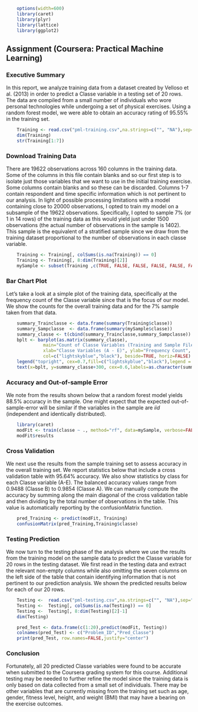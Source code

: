 ```r
    options(width=600)
    library(caret)
    library(plyr)
    library(lattice)
    library(ggplot2)
```

## Assignment (Coursera: Practical Machine Learning)

### Executive Summary
In this report, we analyze training data from a dataset created by Velloso et al. (2013) in order to predict a Classe variable in a testing set of 20 rows. The data are compiled from a small number of individuals who wore personal technologies while undergoing a set of physical exercises. Using a random forest model, we were able to obtain an accuracy rating of 95.55% in the training set.

```r
    Training <- read.csv("pml-training.csv",na.strings=c("", "NA"),sep=",",header=TRUE)
    dim(Training)
    str(Training[1:7])
```

### Download Training Data
There are 19622 observations across 160 columns in the training data. Some of the columns in this file contain blanks and so our first step is to isolate just those variables that we want to use in the initial training exercise. Some columns contain blanks and so these can be discarded. Columns 1-7 contain respondent and time specific information which is not pertinent to our analysis. In light of possible processing limitations with a model containing close to 20000 observations, I opted to train my model on a subsample of the 19622 observations. Specifically, I opted to sample 7% (or 1 in 14 rows) of the training data as this would yield just under 1500 observations (the actual number of observations in the sample is 1402). This sample is the equivalent of a stratified sample since we draw from the training dataset proportional to the number of observations in each classe variable.

```r
    Training <- Training[, colSums(is.na(Training)) == 0] 
    Training <- Training[, 8:dim(Training)[2]] 
    mySample <- subset(Training ,c(TRUE, FALSE, FALSE, FALSE, FALSE, FALSE, FALSE, FALSE, FALSE, FALSE, FALSE, FALSE, FALSE, FALSE))
```

### Bar Chart Plot
Let's take a look at a simple plot of the training data, specifically at the frequency count of the Classe variable since that is the focus of our model. We show the counts for the overall training data and for the 7% sample taken from that data.
```r
    summary_Trainclasse <- data.frame(summary(Training$classe))
    summary_Sampclasse  <- data.frame(summary(mySample$classe))
    summary_classe <- t(cbind(summary_Trainclasse,summary_Sampclasse))
    bplt <- barplot(as.matrix(summary_classe), 
              main="Count of Classe Variables (Training and Sample Files)", 
              xlab="Classe Variables (A - E)", ylab="Frequency Count",
              col=c("lightskyblue","black"), beside=TRUE, horiz=FALSE)
    legend("topright", cex=0.7,fill=c("lightskyblue","black"),legend = c("Training File", "Training Sample (1 in 14)"))
    text(x=bplt, y=summary_classe+300, cex=0.6,labels=as.character(summary_classe), xpd=TRUE)    
```

### Accuracy and Out-of-sample Error
We note from the results shown below that a random forest model yields 88.5% accuracy in the sample. One might expect that the expected out-of-sample-error will be similar if the variables in the sample are _iid_ (independent and identically distributed).

```r
    library(caret)
    modFit <- train(classe ~ ., method="rf", data=mySample, verbose=FALSE)
    modFit$results    
```

### Cross Validation
We next use the results from the sample training set to assess accuracy in the overall training set. We report statistics below that include a cross validation table with 95.64% accuracy. We also show statistics by class for each Classe variable (A-E). The balanced accuracy values range from 0.9488 (Classe B) to 0.9854 (Classe A). We can manually compute the accuracy by summing along the main diagonal of the cross validation table and then dividing by the total number of observations in the table. This value is automatically reporting by the confusionMatrix function.
```r
    pred_Training <- predict(modFit, Training)
    confusionMatrix(pred_Training,Training$classe)
```

### Testing Prediction
We now turn to the testing phase of the analysis where we use the results from the training model on the sample data to predict the Classe variable for 20 rows in the testing dataset. We first read in the testing data and extract the relevant non-empty columns while also omitting the seven columns on the left side of the table that contain identifying information that is not pertinent to our prediction analysis. We shown the predicted results below for each of our 20 rows.

```r
    Testing <-  read.csv("pml-testing.csv",na.strings=c("", "NA"),sep=",",header=TRUE)
    Testing <-  Testing[, colSums(is.na(Testing)) == 0] 
    Testing <-  Testing[, 8:dim(Testing)[2]-1] 
    dim(Testing)

    pred_Test <- data.frame(c(1:20),predict(modFit, Testing))
    colnames(pred_Test) <- c("Problem_ID","Pred_Classe")
    print(pred_Test, row.names=FALSE,justify="center")
```

### Conclusion
Fortunately, all 20 predicted Classe variables were found to be accurate when submitted to the Coursera grading system for this course. Additional testing may be needed to further refine the model since the training data is only based on data collected from a small set of individuals. There may be other variables that are currently missing from the training set such as age, gender, fitness level, height, and weight (BMI) that may have a bearing on the exercise outcomes.